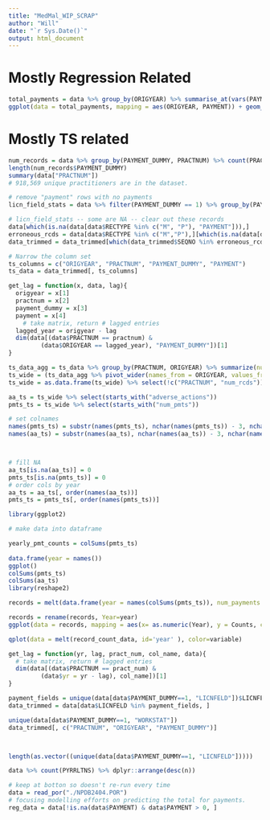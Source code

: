 ```yaml
---
title: "MedMal_WIP_SCRAP"
author: "Will"
date: "`r Sys.Date()`"
output: html_document
---
```


# Mostly Regression Related
```r
total_payments = data %>% group_by(ORIGYEAR) %>% summarise_at(vars(PAYMENT), funs(sum(.,na.rm = TRUE)))
ggplot(data = total_payments, mapping = aes(ORIGYEAR, PAYMENT)) + geom_line()
```


# Mostly TS related
```r
num_records = data %>% group_by(PAYMENT_DUMMY, PRACTNUM) %>% count(PRACTNUM) %>% arrange(desc(n))
length(num_records$PAYMENT_DUMMY)
summary(data["PRACTNUM"])
# 918,569 unique practitioners are in the dataset.
```

```r
# remove "payment" rows with no payments 
licn_field_stats = data %>% filter(PAYMENT_DUMMY == 1) %>% group_by(PAYMENT_DUMMY, LICNFELD) %>% summarise(paid = sum(PAYMENT))

# licn_field_stats -- some are NA -- clear out these records
data[which(is.na(data[data$RECTYPE %in% c("M", "P"), "PAYMENT"])),]
erroneous_rcds = data[data$RECTYPE %in% c("M","P"),][which(is.na(data[data$RECTYPE %in% c("M","P"), "PAYMENT"])),]$SEQNO
data_trimmed = data_trimmed[which(data_trimmed$SEQNO %in% erroneous_rcds == FALSE), ]

# Narrow the column set
ts_columns = c("ORIGYEAR", "PRACTNUM", "PAYMENT_DUMMY", "PAYMENT")
ts_data = data_trimmed[, ts_columns]

get_lag = function(x, data, lag){
  origyear = x[1]
  practnum = x[2]
  payment_dummy = x[3]
  payment = x[4]
    # take matrix, return # lagged entries
  lagged_year = origyear - lag
  dim(data[(data$PRACTNUM == practnum) & 
         (data$ORIGYEAR == lagged_year), "PAYMENT_DUMMY"])[1]
}

ts_data_agg = ts_data %>% group_by(PRACTNUM, ORIGYEAR) %>% summarize(num_pmts = sum(PAYMENT_DUMMY), num_rcds = n(), adverse_actions = num_rcds-num_pmts)
ts_wide = (ts_data_agg %>% pivot_wider(names_from = ORIGYEAR, values_from = c(num_pmts, adverse_actions)))
ts_wide = as.data.frame(ts_wide) %>% select(!c("PRACTNUM", "num_rcds"))

aa_ts = ts_wide %>% select(starts_with("adverse_actions"))
pmts_ts = ts_wide %>% select(starts_with("num_pmts"))

# set colnames
names(pmts_ts) = substr(names(pmts_ts), nchar(names(pmts_ts)) - 3, nchar(names(pmts_ts)))
names(aa_ts) = substr(names(aa_ts), nchar(names(aa_ts)) - 3, nchar(names(aa_ts)))



# fill NA
aa_ts[is.na(aa_ts)] = 0
pmts_ts[is.na(pmts_ts)] = 0
# order cols by year
aa_ts = aa_ts[, order(names(aa_ts))]
pmts_ts = pmts_ts[, order(names(pmts_ts))]
```

```r
library(ggplot2)

# make data into dataframe

yearly_pmt_counts = colSums(pmts_ts)
  
data.frame(year = names())
ggplot()
colSums(pmts_ts)
colSums(aa_ts)
library(reshape2)

records = melt(data.frame(year = names(colSums(pmts_ts)), num_payments = colSums(pmts_ts), num_aa = colSums(aa_ts)), id='year', value.name = "Counts", variable.name = "Type")

records = rename(records, Year=year)
ggplot(data = records, mapping = aes(x= as.numeric(Year), y = Counts, colour = Type)) + geom_point() + ggtitle(label = "Record Counts by Type", subtitle = "A Visualization of Trends") + scale_color_manual(values = c("num_payments" = "lightgreen", "num_aa" = "lightblue"), labels = c("num_payments" = "Payments", "num_aa" = "Adverse Actions")) + xlab(label = "Year")

qplot(data = melt(record_count_data, id='year' ), color=variable)
```



```r
get_lag = function(yr, lag, pract_num, col_name, data){
  # take matrix, return # lagged entries
  dim(data[(data$PRACTNUM == pract_num) & 
         (data$yr = yr - lag), col_name])[1]
}

payment_fields = unique(data[data$PAYMENT_DUMMY==1, "LICNFELD"])$LICNFELD
data_trimmed = data[data$LICNFELD %in% payment_fields, ] 

unique(data[data$PAYMENT_DUMMY==1, "WORKSTAT"])
data_trimmed[, c("PRACTNUM", "ORIGYEAR", "PAYMENT_DUMMY")]



length(as.vector((unique(data[data$PAYMENT_DUMMY==1, "LICNFELD"]))))
```

```r
data %>% count(PYRRLTNS) %>% dplyr::arrange(desc(n))
```

```r
# keep at botton so doesn't re-run every time
data = read_por("./NPDB2404.POR")
# focusing modelling efforts on predicting the total for payments.
reg_data = data[!is.na(data$PAYMENT) & data$PAYMENT > 0, ]

```